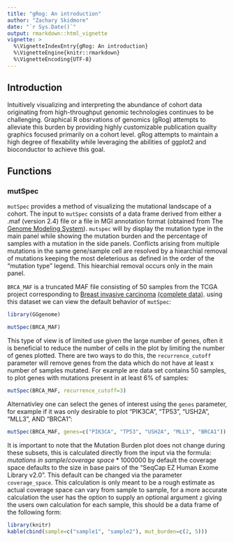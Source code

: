 ```yaml
---
title: "gRog: An introduction"
author: "Zachary Skidmore"
date: "`r Sys.Date()`"
output: rmarkdown::html_vignette
vignette: >
  %\VignetteIndexEntry{gRog: An introduction}
  %\VignetteEngine{knitr::rmarkdown}
  %\VignetteEncoding{UTF-8}
---
```


## Introduction

Intuitively visualizing and interpreting the abundance of cohort data originating from high-throughput genomic technologies continues to be challenging. Graphical R obsrvations of genomics (gRog) attempts to alleviate this burden by providing highly customizable publication quailty graphics focused primarily on a cohort level. gRog attempts to maintain a high degree of flexability while leveraging the abilities of ggplot2 and bioconductor to achieve this goal.

## Functions

### mutSpec

`mutSpec` provides a method of visualizing the mutational landscape of a cohort. The input to `mutSpec` consists of a data frame derived from either a .maf (version 2.4) file or a file in MGI annotation format (obtained from The [Genome Modeling System](https://github.com/genome/gms)). `mutspec` will by display the mutation type in the main panel while showing the mutation burden and the percentage of samples with a mutation in the side panels. Conflicts arising from multiple mutations in the same gene/sample cell are resolved by a hiearchial removal of mutations keeping the most deleterious as defined in the order of the "mutation type" legend. This hiearchial removal occurs only in the main panel.

`BRCA_MAF` is a truncated MAF file consisting of 50 samples from the TCGA project corresponding to [Breast invasive carcinoma](https://wiki.nci.nih.gov/display/TCGA/TCGA+MAF+Files#TCGAMAFFiles-BRCA:Breastinvasivecarcinoma) [(complete data)](https://tcga-data.nci.nih.gov/tcgafiles/ftp_auth/distro_ftpusers/anonymous/tumor/brca/gsc/genome.wustl.edu/illuminaga_dnaseq/mutations/genome.wustl.edu_BRCA.IlluminaGA_DNASeq.Level_2.5.3.0/genome.wustl.edu_BRCA.IlluminaGA_DNASeq.Level_2.5.3.0.somatic.maf). using this dataset we can view the default behavior of `mutSpec`:

```r
library(GGgenome)
```

```r
mutSpec(BRCA_MAF)
```

This type of view is of limited use given the large number of genes, often it is beneficial to reduce the number of cells in the plot by limiting the number of genes plotted. There are two ways to do this, the `recurrence_cutoff` parameter will remove genes from the data which do not have at least x number of samples mutated. For example are data set contains 50 samples, to plot genes with mutations present in at least 6% of samples:

```r
mutSpec(BRCA_MAF, recurrence_cutoff=3)
```

Alternativley one can select the genes of interest using the `genes` parameter, for example if it was only desirable to plot "PIK3CA", "TP53", "USH2A", "MLL3", AND "BRCA1":

```r
mutSpec(BRCA_MAF, genes=c("PIK3CA", "TP53", "USH2A", "MLL3", "BRCA1"))
```

It is important to note that the Mutation Burden plot does not change during these subsets, this is calculated directly from the input via the formula: $mutations\ in\ sample/coverage\ space * 1000000$ by default the coverage space defaults to the size in base pairs of the "SeqCap EZ Human Exome Library v2.0". This default can be changed via the parameter `coverage_space`. This calculation is only meant to be a rough estimate as actual coverage space can vary from sample to sample, for a more accurate calculation the user has the option to supply an optional argument `z` giving the users own calculation for each sample, this should be a data frame of the following form:
```r
library(knitr)
kable(cbind(sample=c("sample1", "sample2"), mut_burden=c(2, 5)))
```
